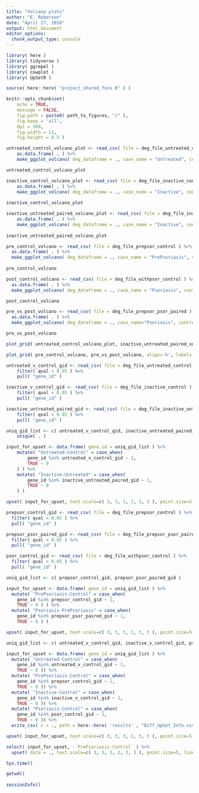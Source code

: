 ```yaml
---
title: "Volcano plots"
author: "E. Roberson"
date: "April 27, 2018"
output: html_document
editor_options: 
  chunk_output_type: console
---
```


```r
library( here )
library( tidyverse )
library( ggrepel )
library( cowplot )
library( UpSetR )
```

```r
source( here::here( "project_shared_fxns.R" ) )
```

```r
knitr::opts_chunk$set(
	echo = TRUE,
	message = FALSE,
	fig.path = paste0( path_to_figures, "/" ),
	fig.keep = 'all',
	dpi = 300,
	fig.width = 11,
	fig.height = 8.5 )
```

```r
untreated_control_volcano_plot <- read_csv( file = deg_file_untreated_control ) %>%
	as.data.frame( . ) %>%
	make_ggplot_volcano( deg_dataframe = ., case_name = "Untreated", control_name = "Control" )

untreated_control_volcano_plot
```

```r
inactive_control_volcano_plot <- read_csv( file = deg_file_inactive_control ) %>%
	as.data.frame( . ) %>%
	make_ggplot_volcano( deg_dataframe = ., case_name = "Inactive", control_name = "Control" )
	
inactive_control_volcano_plot
```

```r
inactive_untreated_paired_volcano_plot <- read_csv( file = deg_file_inactive_untreated_paired ) %>%
	as.data.frame( . ) %>%
	make_ggplot_volcano( deg_dataframe = ., case_name = "Inactive", control_name = "Untreated" )
	
inactive_untreated_paired_volcano_plot
```

```r
pre_control_volcano <- read_csv( file = deg_file_prepsor_control ) %>%
  as.data.frame( . ) %>%
  make_ggplot_volcano( deg_dataframe = ., case_name = "PrePsoriasis", control_name = "Control" )
  
pre_control_volcano
```

```r
post_control_volcano <- read_csv( file = deg_file_withpsor_control ) %>%
  as.data.frame( . ) %>%
  make_ggplot_volcano( deg_dataframe = ., case_name = "Psoriasis", control_name = "Control" )

post_control_volcano
```

```r
pre_vs_post_volcano <- read_csv( file = deg_file_prepsor_psor_paired ) %>%
  as.data.frame( . ) %>%
  make_ggplot_volcano( deg_dataframe = ., case_name="Psoriasis", control_name = "PrePsoriasis" )

pre_vs_post_volcano
```

```r
plot_grid( untreated_control_volcano_plot, inactive_untreated_paired_volcano_plot, align='h', labels=c( "A", "B" ), nrow=1 )

plot_grid( pre_control_volcano, pre_vs_post_volcano, align='h', labels = c( "A", "B" ) )
```

```r
untreated_v_control_gid <- read_csv( file = deg_file_untreated_control ) %>%
	filter( qval < 0.05 ) %>%
	pull( "gene_id" )

inactive_v_control_gid <- read_csv( file = deg_file_inactive_control ) %>%
	filter( qval < 0.05 ) %>%
	pull( "gene_id" )

inactive_untreated_paired_gid <- read_csv( file = deg_file_inactive_untreated_paired ) %>%
	filter( qval < 0.05 ) %>%
	pull( "gene_id" )

uniq_gid_list <- c( untreated_v_control_gid, inactive_untreated_paired_gid ) %>%
	unique( . )

input_for_upset <- data.frame( gene_id = uniq_gid_list ) %>%
	mutate( "Untreated-Control" = case_when(
		gene_id %in% untreated_v_control_gid ~ 1,
		TRUE ~ 0
	) ) %>%
	mutate( "Inactive-Untreated" = case_when(
		gene_id %in% inactive_untreated_paired_gid ~ 1,
		TRUE ~ 0
	) )

upset( input_for_upset, text.scale=c( 3, 3, 3, 2, 3, 3 ), point.size=5, line.size=2 )
```

```r
prepsor_control_gid <- read_csv( file = deg_file_prepsor_control ) %>%
  filter( qval < 0.05 ) %>%
  pull( "gene_id" )

prepsor_psor_paired_gid <- read_csv( file = deg_file_prepsor_psor_paired ) %>%
  filter( qval < 0.05 ) %>%
  pull( "gene_id" )

psor_control_gid <- read_csv( file = deg_file_withpsor_control ) %>%
  filter( qval < 0.05 ) %>%
  pull( "gene_id" )

uniq_gid_list <- c( prepsor_control_gid, prepsor_psor_paired_gid )

input_for_upset <- data.frame( gene_id = uniq_gid_list ) %>%
  mutate( "PrePsoriasis-Control" = case_when(
    gene_id %in% prepsor_control_gid ~ 1,
    TRUE ~ 0 ) ) %>%
  mutate( "Psoriasis-PrePsoriasis" = case_when(
    gene_id %in% prepsor_psor_paired_gid ~ 1,
    TRUE ~ 0 ) )

upset( input_for_upset, text.scale=c( 3, 3, 3, 2, 3, 3 ), point.size=5, line.size=2 )
```

```r
uniq_gid_list <- c( untreated_v_control_gid, inactive_v_control_gid, prepsor_control_gid,  psor_control_gid )

input_for_upset <- data.frame( gene_id = uniq_gid_list ) %>%
  mutate( "Untreated-Control" = case_when(
    gene_id %in% untreated_v_control_gid ~ 1,
    TRUE ~ 0 )) %>%
  mutate( "PrePsoriasis-Control" = case_when(
    gene_id %in% prepsor_control_gid ~ 1,
    TRUE ~ 0 )) %>%
  mutate( "Inactive-Control" = case_when(
    gene_id %in% inactive_v_control_gid ~ 1,
    TRUE ~ 0 )) %>%
  mutate( "Psoriasis-Control" = case_when(
    gene_id %in% psor_control_gid ~ 1,
    TRUE ~ 0 )) %>%
  write_csv( x = ., path = here::here( 'results' , "Diff_UpSet_Info.csv" ) )

upset( input_for_upset, text.scale=c( 3, 3, 3, 2, 3, 3 ), point.size=5, line.size=2 )

select( input_for_upset, -`PrePsoriasis-Control` ) %>%
  upset( data = ., text.scale=c( 3, 3, 3, 2, 3, 3 ), point.size=5, line.size=2 )
```

```r
Sys.time()

getwd()
  
sessionInfo()
```
